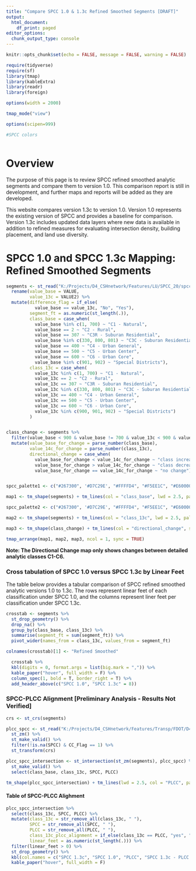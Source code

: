 ```yaml
---
title: "Compare SPCC 1.0 & 1.3c Refined Smoothed Segments [DRAFT]"
output:
  html_document:
    df_print: paged
editor_options:
  chunk_output_type: console
---
```


```r

knitr::opts_chunk$set(echo = FALSE, message = FALSE, warning = FALSE)

require(tidyverse)
require(sf)
library(tmap)
library(kableExtra)
library(readr)
library(foreign)

options(width = 2000)

tmap_mode("view")

options(scipen=999)
```

```r
#SPCC colors



```

# Overview

The purpose of this page is to review SPCC refined smoothed analytic segments and compare them to version 1.0. This comparison report is still in development, and further maps and reports will be added as they are developed.

This website compares version 1.3c to version 1.0. Version 1.0 represents the existing version of SPCC and provides a baseline for comparison. Version 1.3c includes updated data layers where new data is available in addition to refined measures for evaluating intersection density, building placement, and land use diversity.

# SPCC 1.0 and SPCC 1.3c Mapping: Refined Smoothed Segments

```r

segments <- st_read("K:/Projects/D4_CSHnetwork/Features/LU/SPCC_20/spcc_v2_13b/outputs/segment_smoothing/spcc_10_13c_refined_smoothed_segments_overlay.shp", quiet = TRUE) %>% 
  rename(value_base = VALUE,
         value_13c = VALUE2) %>% 
  mutate(difference_flag = if_else(
           value_base == value_13c, "No", "Yes"),
         segment_ft = as.numeric(st_length(.)),
         class_base = case_when(
           value_base %in% c(1, 700) ~ "C1 - Natural",
           value_base == 2 ~ "C2 - Rural",
           value_base == 307 ~ "C3R - Suburan Residential",
           value_base %in% c(330, 800, 801) ~ "C3C - Suburan Residential",
           value_base == 400 ~ "C4 - Urban General",
           value_base == 500 ~ "C5 - Urban Center",
           value_base == 600 ~ "C6 - Urban Core",
           value_base %in% c(901, 902) ~ "Special Districts"),
         class_13c = case_when(
           value_13c %in% c(1, 700) ~ "C1 - Natural",
           value_13c == 2 ~ "C2 - Rural",
           value_13c == 307 ~ "C3R - Suburan Residential",
           value_13c %in% c(330, 800, 801) ~ "C3C - Suburan Residential",
           value_13c == 400 ~ "C4 - Urban General",
           value_13c == 500 ~ "C5 - Urban Center",
           value_13c == 600 ~ "C6 - Urban Core",
           value_13c %in% c(900, 901, 902) ~ "Special Districts")
         )


class_change <- segments %>% 
  filter(value_base < 900 & value_base != 700 & value_13c < 900 & value_13c != 700) %>% 
  mutate(value_base_for_change = parse_number(class_base),
         value_14c_for_change = parse_number(class_13c),
         directional_change = case_when(
           value_base_for_change < value_14c_for_change ~ "class increase",
           value_base_for_change > value_14c_for_change ~ "class decrease",
           value_base_for_change == value_14c_for_change ~ "no change"))


spcc_palette1 <- c("#267300", '#D7C29E', "#FFFFD4", "#F5EE1C", "#E60000", "#730000", "#0084A8")

map1 <- tm_shape(segments) + tm_lines(col = "class_base", lwd = 2.5, palette = spcc_palette1, title.col = "SPCC 1.0 Refined Smoothed") + tm_basemap("Esri.WorldImagery")

spcc_palette2 <- c("#267300", '#D7C29E', "#FFFFD4", "#F5EE1C", "#E60000", "#730000", "#0084A8")

map2 <- tm_shape(segments) + tm_lines(col = "class_13c", lwd = 2.5, palette = spcc_palette2, title.col = "SPCC 1.3c Refined Smoothed") + tm_basemap("Esri.WorldImagery")

map3 <- tm_shape(class_change) + tm_lines(col = "directional_change", style = "cat", palette = 'viridis', lwd = 2.5, title.col = "SPCC 1.0 vs. 1.3c - Directional Change", popup.vars = c("value_base", "value_13c")) + tm_basemap("CartoDB.Positron")

tmap_arrange(map1, map2, map3, ncol = 1, sync = TRUE)

```

**Note: The Directional Change map only shows changes between detailed analytic classes C1-C6.**

### Cross tabulation of SPCC 1.0 versus SPCC 1.3c by Linear Feet

The table below provides a tabular comparison of SPCC refined smoothed analytic versions 1.0 to 1.3c. The rows represent linear feet of each classification under SPCC 1.0, and the columns represent liner feet per classification under SPCC 1.3c.

```r

crosstab <- segments %>%
  st_drop_geometry() %>% 
  drop_na() %>% 
  group_by(class_base, class_13c) %>% 
  summarise(segment_ft = sum(segment_ft)) %>% 
  pivot_wider(names_from = class_13c, values_from = segment_ft) 

colnames(crosstab)[1] <- "Refined Smoothed"

  crosstab %>% 
  kbl(digits = 0, format.args = list(big.mark = ",")) %>% 
  kable_paper("hover", full_width = F) %>% 
  column_spec(1, bold = T, border_right = T) %>% 
  add_header_above(c("SPCC 1.0", "SPCC 1.3c" = 8))


```

### SPCC-PLCC Alignment [Preliminary Analysis - Results Not Verified]

```r

crs <- st_crs(segments)

plcc_spcc <- st_read("K:/Projects/D4_CSHnetwork/Features/Transp/FDOT/D4_SPCC_PLCC_Tracking/PLCC_SPCC_080520_Revised_Route_Events.shp", quiet = T) %>% 
  st_zm() %>% 
  st_make_valid() %>% 
  filter(!is.na(SPCC) & CC_Flag == 1) %>% 
  st_transform(crs)

plcc_spcc_intersection <- st_intersection(st_zm(segments), plcc_spcc) %>% 
  st_make_valid() %>% 
  select(class_base, class_13c, SPCC, PLCC)

tm_shape(plcc_spcc_intersection) + tm_lines(lwd = 2.5, col = "PLCC", palette = "viridis", popup.vars = c("class_base", "class_13c", "SPCC", "PLCC"))
```

#### Table of SPCC-PLCC Alighment
```r

plcc_spcc_intersection %>%
  select(class_13c, SPCC, PLCC) %>% 
  mutate(class_13c = str_remove_all(class_13c, " "),
         SPCC = str_remove_all(SPCC, " "),
         PLCC = str_remove_all(PLCC, " "),
         class_13c_plcc_alignment = if_else(class_13c == PLCC, "yes", "no"),
         linear_feet = as.numeric(st_length(.))) %>%
  filter(linear_feet > 0) %>% 
  st_drop_geometry() %>% 
  kbl(col.names = c("SPCC 1.3c", "SPCC 1.0", "PLCC", "SPCC 1.3c - PLCC Alignment", "Linear Feet")) %>% 
  kable_paper("hover", full_width = F)

```

